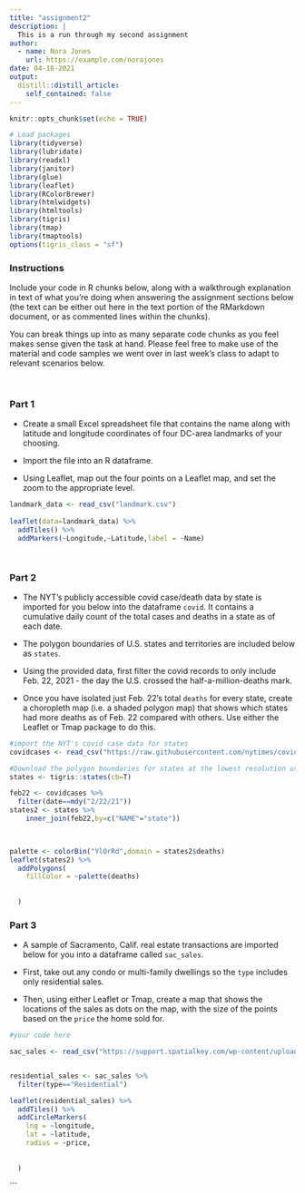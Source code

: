 ```yaml
---
title: "assignment2"
description: |
  This is a run through my second assignment
author:
  - name: Nora Jones
    url: https://example.com/norajones
date: 04-18-2021
output:
  distill::distill_article:
    self_contained: false
---
```


```r
knitr::opts_chunk$set(echo = TRUE)

# Load packages
library(tidyverse)
library(lubridate)
library(readxl)
library(janitor)
library(glue)
library(leaflet)
library(RColorBrewer)
library(htmlwidgets)
library(htmltools)
library(tigris)
library(tmap)
library(tmaptools)
options(tigris_class = "sf")

```

### Instructions

Include your code in R chunks below, along with a walkthrough explanation in text of what you're doing when answering the assignment sections below (the text can be either out here in the text portion of the RMarkdown document, or as commented lines within the chunks).

You can break things up into as many separate code chunks as you feel makes sense given the task at hand. Please feel free to make use of the material and code samples we went over in last week's class to adapt to relevant scenarios below.

<br>


### Part 1

-   Create a small Excel spreadsheet file that contains the name along with latitude and longitude coordinates of four DC-area landmarks of your choosing.

-   Import the file into an R dataframe.

-   Using Leaflet, map out the four points on a Leaflet map, and set the zoom to the appropriate level.

```r

landmark_data <- read_csv("landmark.csv")
 
leaflet(data=landmark_data) %>% 
  addTiles() %>% 
  addMarkers(~Longitude,~Latitude,label = ~Name) 




```



### Part 2

-   The NYT's publicly accessible covid case/death data by state is imported for you below into the dataframe `covid`. It contains a cumulative daily count of the total cases and deaths in a state as of each date.

-   The polygon boundaries of U.S. states and territories are included below as `states`.

-   Using the provided data, first filter the covid records to only include Feb. 22, 2021 - the day the U.S. crossed the half-a-million-deaths mark.

-   Once you have isolated just Feb. 22's total `deaths` for every state, create a choropleth map (i.e. a shaded polygon map) that shows which states had more deaths as of Feb. 22 compared with others. Use either the Leaflet or Tmap package to do this.

```r

#import the NYT's covid case data for states
covidcases <- read_csv("https://raw.githubusercontent.com/nytimes/covid-19-data/master/us-states.csv")

#Download the polygon boundaries for states at the lowest resolution using tigris package
states <- tigris::states(cb=T)

feb22 <- covidcases %>%
  filter(date==mdy("2/22/21")) 
states2 <- states %>% 
    inner_join(feb22,by=c("NAME"="state"))

  

palette <- colorBin("YlOrRd",domain = states2$deaths)
leaflet(states2) %>% 
  addPolygons(
    fillColor = ~palette(deaths)
    
    
  )

```



### Part 3

-   A sample of Sacramento, Calif. real estate transactions are imported below for you into a dataframe called `sac_sales`.

-   First, take out any condo or multi-family dwellings so the `type` includes only residential sales.

-   Then, using either Leaflet or Tmap, create a map that shows the locations of the sales as dots on the map, with the size of the points based on the `price` the home sold for.

```r
#your code here

sac_sales <- read_csv("https://support.spatialkey.com/wp-content/uploads/2021/02/Sacramentorealestatetransactions.csv")


residential_sales <- sac_sales %>% 
  filter(type=="Residential")

leaflet(residential_sales) %>% 
  addTiles() %>% 
  addCircleMarkers(
    lng = ~longitude,
    lat = ~latitude,
    radius = ~price,
    
    
  )

```

```

